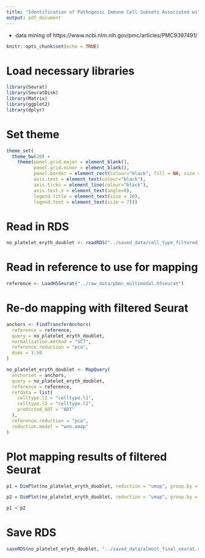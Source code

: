 ```yaml
---
title: "Identification of Pathogenic Immune Cell Subsets Associated with Checkpoint Inhibitor-induced Myocarditis"
output: pdf_document
---
```


 - data mining of https://www.ncbi.nlm.nih.gov/pmc/articles/PMC9397491/
 
```r
knitr::opts_chunk$set(echo = TRUE)
```

# Load necessary libraries

```r

library(Seurat)
library(SeuratDisk)
library(Matrix)
library(ggplot2)
library(dplyr)

```

# Set theme

```r

theme_set(
  theme_bw(20) +
    theme(panel.grid.major = element_blank(),
          panel.grid.minor = element_blank(),
          panel.border = element_rect(colour="black", fill = NA, size = 1),
          axis.text = element_text(colour="black"),
          axis.ticks = element_line(colour="black"),
          axis.text.x = element_text(angle=0),
          legend.title = element_text(size = 10),
          legend.text = element_text(size = 7)))

```

# Read in RDS

```r

no_platelet_eryth_doublet <- readRDS("../saved_data/cell_type_filtered_rereduced.rds")

```


# Read in reference to use for mapping

```r

reference <- LoadH5Seurat("../raw_data/pbmc_multimodal.h5seurat")

```

# Re-do mapping with filtered Seurat

```r

anchors <- FindTransferAnchors(
  reference = reference,
  query = no_platelet_eryth_doublet,
  normalization.method = "SCT",
  reference.reduction = "pca",
  dims = 1:50
)

no_platelet_eryth_doublet <- MapQuery(
  anchorset = anchors,
  query = no_platelet_eryth_doublet,
  reference = reference,
  refdata = list(
    celltype.l1 = "celltype.l1",
    celltype.l2 = "celltype.l2",
    predicted_ADT = "ADT"
  ),
  reference.reduction = "pca", 
  reduction.model = "wnn.umap"
)

```

# Plot mapping results of filtered Seurat

```r

p1 = DimPlot(no_platelet_eryth_doublet, reduction = "umap", group.by = "predicted.celltype.l1", label = TRUE, label.size = 3, repel = TRUE) + NoLegend()

p2 = DimPlot(no_platelet_eryth_doublet, reduction = "umap", group.by = "predicted.celltype.l2", label = TRUE, label.size = 3 , repel = TRUE) + NoLegend()

p1 + p2

```

# Save RDS

```r

saveRDS(no_platelet_eryth_doublet, "../saved_data/almost_final_seurat.rds")

```